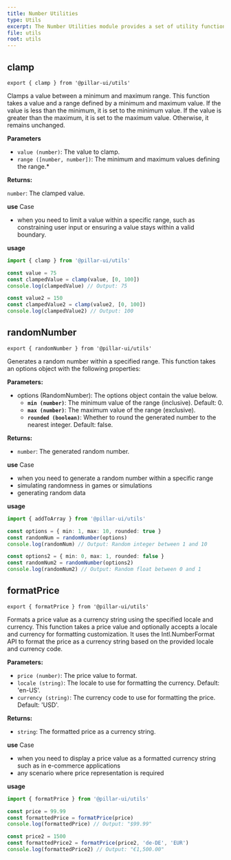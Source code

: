 ```yaml
---
title: Number Utilities
type: Utils
excerpt: The Number Utilities module provides a set of utility functions for working with numbers efficiently and conveniently.
file: utils
root: utils
---
```


## clamp

```tsx
export { clamp } from '@pillar-ui/utils'
```

Clamps a value between a minimum and maximum range. This function takes a value and a range defined by a minimum and maximum value. If the value is less than the minimum, it is set to the minimum value. If the value is greater than the maximum, it is set to the maximum value. Otherwise, it remains unchanged.

**Parameters**

- `value (number)`: The value to clamp.
- `range ([number, number])`: The minimum and maximum values defining the range.\*

**Returns:**

`number`: The clamped value.

**use** Case

- when you need to limit a value within a specific range, such as constraining user input or ensuring a value stays within a valid boundary.

**usage**

```ts title='app.ts' showLineNumbers
import { clamp } from '@pillar-ui/utils'

const value = 75
const clampedValue = clamp(value, [0, 100])
console.log(clampedValue) // Output: 75

const value2 = 150
const clampedValue2 = clamp(value2, [0, 100])
console.log(clampedValue2) // Output: 100
```

## randomNumber

```tsx
export { randomNumber } from '@pillar-ui/utils'
```

Generates a random number within a specified range. This function takes an options object with the following properties:

**Parameters:**

- options (RandomNumber): The options object contain the value below.
  - **`min (number)`**: The minimum value of the range (inclusive). Default: 0.
  - **`max (number)`**: The maximum value of the range (exclusive).
  - **`rounded (boolean)`**: Whether to round the generated number to the nearest integer. Default: false.

**Returns:**

- `number`: The generated random number.

**use** Case

- when you need to generate a random number within a specific range
- simulating randomness in games or simulations
- generating random data

**usage**

```ts title='app.ts' showLineNumbers
import { addToArray } from '@pillar-ui/utils'

const options = { min: 1, max: 10, rounded: true }
const randomNum = randomNumber(options)
console.log(randomNum) // Output: Random integer between 1 and 10

const options2 = { min: 0, max: 1, rounded: false }
const randomNum2 = randomNumber(options2)
console.log(randomNum2) // Output: Random float between 0 and 1
```

## formatPrice

```tsx
export { formatPrice } from '@pillar-ui/utils'
```

Formats a price value as a currency string using the specified locale and currency. This function takes a price value and optionally accepts a locale and currency for formatting customization. It uses the Intl.NumberFormat API to format the price as a currency string based on the provided locale and currency code.

**Parameters:**

- `price (number)`: The price value to format.
- `locale (string)`: The locale to use for formatting the currency. Default: 'en-US'.
- `currency (string)`: The currency code to use for formatting the price. Default: 'USD'.

**Returns:**

- `string`: The formatted price as a currency string.

**use** Case

- when you need to display a price value as a formatted currency string such as in e-commerce applications
- any scenario where price representation is required

**usage**

```ts title='app.ts' showLineNumbers
import { formatPrice } from '@pillar-ui/utils'

const price = 99.99
const formattedPrice = formatPrice(price)
console.log(formattedPrice) // Output: "$99.99"

const price2 = 1500
const formattedPrice2 = formatPrice(price2, 'de-DE', 'EUR')
console.log(formattedPrice2) // Output: "€1,500.00"
```
